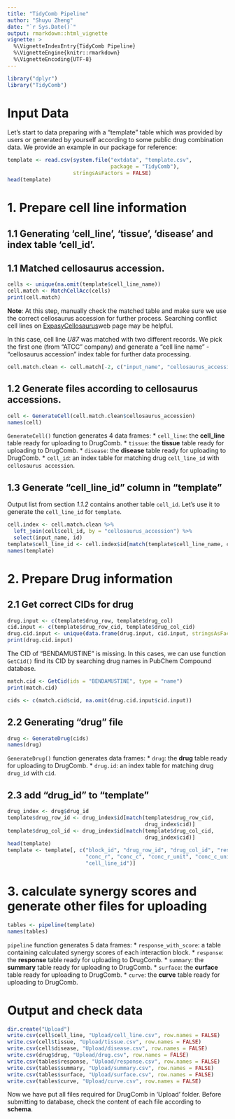 ```yaml
---
title: "TidyComb Pipeline"
author: "Shuyu Zheng"
date: "`r Sys.Date()`"
output: rmarkdown::html_vignette
vignette: >
  %\VignetteIndexEntry{TidyComb Pipeline}
  %\VignetteEngine{knitr::rmarkdown}
  %\VignetteEncoding{UTF-8}
---
```


```r
library("dplyr")
library("TidyComb")
```
# Input Data
Let's start to data preparing with a "template" table which was provided by users or generated by yourself according to some public drug combination data. We provide an example in our package for reference:
```r
template <- read.csv(system.file("extdata", "template.csv",
                                 package = "TidyComb"),
                     stringsAsFactors = FALSE)
head(template)
```

# 1. Prepare cell line information


## 1.1 Generating 'cell_line', 'tissue', 'disease' and index table 'cell_id'.

## 1.1 Matched cellosaurus accession.
```r
cells <- unique(na.omit(template$cell_line_name))
cell.match <- MatchCellAcc(cells)
print(cell.match)
```

**Note**: At this step, manually check the matched table and make sure we use the correct cellosaurus accession for further process. Searching conflict cell lines on [ExpasyCellosaurus](https://web.expasy.org/cellosaurus)web page may be helpful.

In this case, cell line _U87_ was matched with two different records. We pick the first one (from "ATCC" company) and generate a "cell line name" - "cellosaurus accession" index table for further data processing.

```r
cell.match.clean <- cell.match[-2, c("input_name", "cellosaurus_accession")]
```

## 1.2 Generate files according to cellosaurus accessions.

```r
cell <- GenerateCell(cell.match.clean$cellosaurus_accession)
names(cell)

```

`GenerateCell()` function generates 4 data frames:
* `cell_line`: the **cell_line** table ready for uploading to DrugComb.
* `tissue`: the **tissue** table ready for uploading to DrugComb.
* `disease`: the **disease** table ready for uploading to DrugComb.
* `cell_id`: an index table for matching drug `cell_line_id` with `cellosaurus accession`.

## 1.3 Generate "cell_line_id" column in "template" 
Output list from section _1.1.2_ contains another table `cell_id`. Let's use it to generate the `cell_line_id` for `template`.
```r
cell.index <- cell.match.clean %>% 
  left_join(cell$cell_id, by = "cellosaurus_accession") %>% 
  select(input_name, id)
template$cell_line_id <- cell.index$id[match(template$cell_line_name, cell.index$input_name)]
names(template)
```
  
# 2. Prepare Drug information

## 2.1 Get correct CIDs for drug

```r

drug.input <- c(template$drug_row, template$drug_col)
cid.input <- c(template$drug_row_cid, template$drug_col_cid)
drug.cid.input <- unique(data.frame(drug.input, cid.input, stringsAsFactors = FALSE))
print(drug.cid.input)
```


The CID of "BENDAMUSTINE" is missing. In this cases, we can use function `GetCid()` find its CID by searching drug names in PubChem Compound database.

```r
match.cid <- GetCid(ids = "BENDAMUSTINE", type = "name")
print(match.cid)
```

```r
cids <- c(match.cid$cid, na.omit(drug.cid.input$cid.input))
```


## 2.2 Generating "drug" file
```r
drug <- GenerateDrug(cids)
names(drug)
```

`GenerateDrug()` function generates data frames:
* `drug`: the **drug** table ready for uploading to DrugComb.
* `drug.id`: an index table for matching drug `drug_id` with `cid`.

## 2.3 add "drug_id" to "template"
```r
drug_index <- drug$drug_id
template$drug_row_id <- drug_index$id[match(template$drug_row_cid,
                                            drug_index$cid)]
template$drug_col_id <- drug_index$id[match(template$drug_col_cid,
                                            drug_index$cid)]
head(template)
template <- template[, c("block_id", "drug_row_id", "drug_col_id", "response",
                         "conc_r", "conc_c", "conc_r_unit", "conc_c_unit",
                         "cell_line_id")]
```

# 3. calculate synergy scores and generate other files for uploading

```r
tables <- pipeline(template)
names(tables)
```

`pipeline` function generates 5 data frames:
* `response_with_score`: a table containing calculated synergy scores of each interaction block.
* `response`: the **response** table ready for uploading to DrugComb.
* `summary`: the **summary** table ready for uploading to DrugComb.
* `surface`: the **curface** table ready for uploading to DrugComb.
* `curve`: the **curve** table ready for uploading to DrugComb.

# Output and check data

```r
dir.create("Upload")
write.csv(cell$cell_line, "Upload/cell_line.csv", row.names = FALSE)
write.csv(cell$tissue, "Upload/tissue.csv", row.names = FALSE)
write.csv(cell$disease, "Upload/disease.csv", row.names = FALSE)
write.csv(drug$drug, "Upload/drug.csv", row.names = FALSE)
write.csv(tables$response, "Upload/response.csv", row.names = FALSE)
write.csv(tables$summary, "Upload/summary.csv", row.names = FALSE)
write.csv(tables$surface, "Upload/surface.csv", row.names = FALSE)
write.csv(tables$curve, "Upload/curve.csv", row.names = FALSE)
```

Now we have put all files required for DrugComb in 'Upload' folder. Before submitting to database, check the content of each file according to **schema**. 
